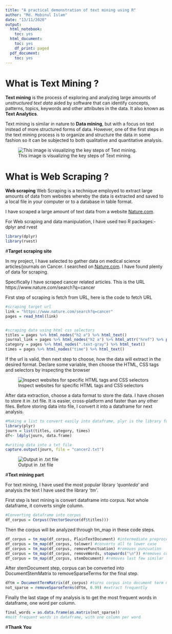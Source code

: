 --- 
title: "A practical demonstration of text mining using R"
author: "Md. Mobinul Islam"
date: "13/11/2020"
output:
  html_notebook:
    toc: yes
  html_document:
    toc: yes
    df_print: paged
  pdf_document:
    toc: yes
---

# What is **Text Mining** ?

**Text mining** is the process of exploring and analyzing large amounts of *unstructured text data* aided by software that can identify concepts, patterns, topics, keywords and other attributes in the data. It also known as **Text Analytics**.

Text mining is similar in nature to **Data mining**, but with a focus on text instead of more structured forms of data. However, one of the first steps in the text mining process is to organize and structure the data in some fashion so it can be subjected to both qualitative and quantitative analysis.

![This image is visualizing the key steps of  Text mining.](https://cdn.ttgtmedia.com/rms/onlineimages/business_analytics-text_mining_desktop.png)


# What is **Web Scraping** ?
**Web scraping** Web Scraping is a technique employed to extract large amounts of data from websites whereby the data is extracted and saved to a local file in your computer or to a database in table format.

I have scraped a large amount of text data from a website
[Nature.com](https://www.nature.com/).


For Web scraping and data manipulation, I have used two R packages:- dplyr and rvest

```{r}
library(dplyr)
library(rvest)
```



#**Target scraping site**

In my project, I have selected to gather data on medical science articles/journals on Cancer. I searched on [Nature.com](https://www.nature.com/). 
I have found plenty of data for scraping. 

Specifically I have scraped cancer related articles. This is the URL
https://www.nature.com/search?q=cancer

First step of scraping is fetch from URL, here is the code to fetch URL

```{r}
#scraping target url
link = "https://www.nature.com/search?q=cancer"
pages = read_html(link)


#scraping data using html css selectors
titles = pages %>% html_nodes("h2 a") %>% html_text()
journal_link = pages %>% html_nodes("h2 a") %>% html_attr("href") %>% paste("https://www.nature.com", ., sep = "")
category = pages %>% html_nodes(".text-gray") %>% html_text()
times = pages %>% html_nodes("time") %>% html_text()
```


If the url is valid, then next step to choose, how the data will extract in the desired format. Declare some variable, then choose the HTML, CSS tags and selectors by inspecting the browser

![Inspect websites for specific HTML tags and CSS selectors](https://i.postimg.cc/X7jmmyZG/inspect.jpg)

After data extraction, choose a data format to store the data. I have chosen to store it in .txt file. It is easier, cross-platform and faster than any other files.
Before storing data into file, I convert it into a dataframe for next analysis.

```{r}
#Making a list to convert easily into dataframe, plyr is the library for Dataframe
library(plyr)
journ = list(titles, category, times)
df<- ldply(journ, data.frame)

#writing data into a txt file
capture.output(journ, file = "cancer2.txt")
```




![Output in .txt file](https://i.postimg.cc/X7M16Hsz/cancer2txt.jpg)




#**Text mining part**

For text mining, I have used the most popular library *'quanteda'* and analysis the text I have used the library *'tm'*.

First step is text mining is convert dataframe into corpus. Not whole dataframe, it converts single column. 

```{r}
#Converting dataframe into corpus
df_corpus = Corpus((VectorSource(df$titles)))

```


Then the corpus will be analyzed through tm_map in these code steps. 

```{r}
df_corpus = tm_map(df_corpus, PlainTextDocument) #intermediate preprocessing
df_corpus = tm_map(df_corpus, tolower) #converts all to lower case
df_corpus = tm_map(df_corpus, removePunctuation) #removes puncuation
df_corpus = tm_map(df_corpus, removeWords, stopwords("\n")) #removes common words
df_corpus = tm_map(df_corpus, stemDocument) #removes last few similar letters
```

After stemDocument step, corpus can be converted into DocumentStemMatrix to removeSparseTerms for the final step.

```{r}
dftm = DocumentTermMatrix(df_corpus) #turns corpus into document term matrix
not_sparse = removeSparseTerms(dftm, 0.99) #extract frequently
```

Finally the last stage of my analysis is to get the most frequent words in dataframe, one word per column. 

```{r}
final_words = as.data.frame(as.matrix(not_sparse)) 
#most frequent words in dataframe, with one column per word
```



#**Thank You**
